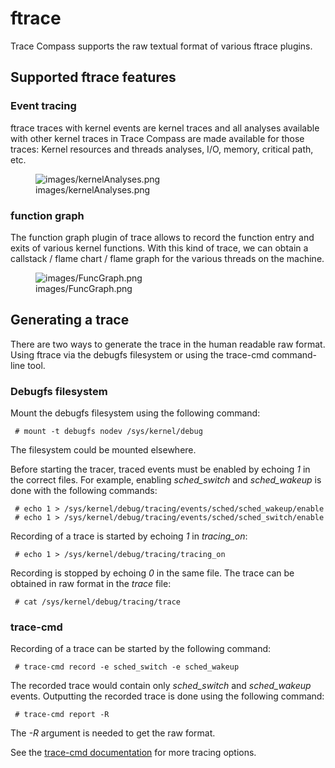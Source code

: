 
= ftrace =

Trace Compass supports the raw textual format of various ftrace plugins.

== Supported ftrace features ==

=== Event tracing ===

ftrace traces with kernel events are kernel traces and all analyses available with other kernel traces in Trace Compass are made available for those traces: Kernel resources and threads analyses, I/O, memory, critical path, etc.

[[Image:images/kernelAnalyses.png]]

=== function graph ===

The function graph plugin of trace allows to record the function entry and exits of various kernel functions. With this kind of trace, we can obtain a callstack / flame chart / flame graph for the various threads on the machine.

[[Image:images/FuncGraph.png]]

== Generating a trace ==

There are two ways to generate the trace in the human readable raw format. Using ftrace via the debugfs filesystem or using the trace-cmd command-line tool.

=== Debugfs filesystem ===

Mount the debugfs filesystem using the following command:

  # mount -t debugfs nodev /sys/kernel/debug

The filesystem could be mounted elsewhere.

Before starting the tracer, traced events must be enabled by echoing ''1'' in the correct files.
For example, enabling ''sched_switch'' and ''sched_wakeup'' is done with the following commands:

  # echo 1 > /sys/kernel/debug/tracing/events/sched/sched_wakeup/enable
  # echo 1 > /sys/kernel/debug/tracing/events/sched/sched_switch/enable

Recording of a trace is started by echoing ''1'' in ''tracing_on'':

  # echo 1 > /sys/kernel/debug/tracing/tracing_on

Recording is stopped by echoing ''0'' in the same file.
The trace can be obtained in raw format in the ''trace'' file:

  # cat /sys/kernel/debug/tracing/trace

=== trace-cmd ===

Recording of a trace can be started by the following command:

  # trace-cmd record -e sched_switch -e sched_wakeup

The recorded trace would contain only ''sched_switch'' and ''sched_wakeup'' events. Outputting the recorded trace is done using the following command:

  # trace-cmd report -R

The ''-R'' argument is needed to get the raw format.

See the [https://linux.die.net/man/1/trace-cmd trace-cmd documentation] for more tracing options.